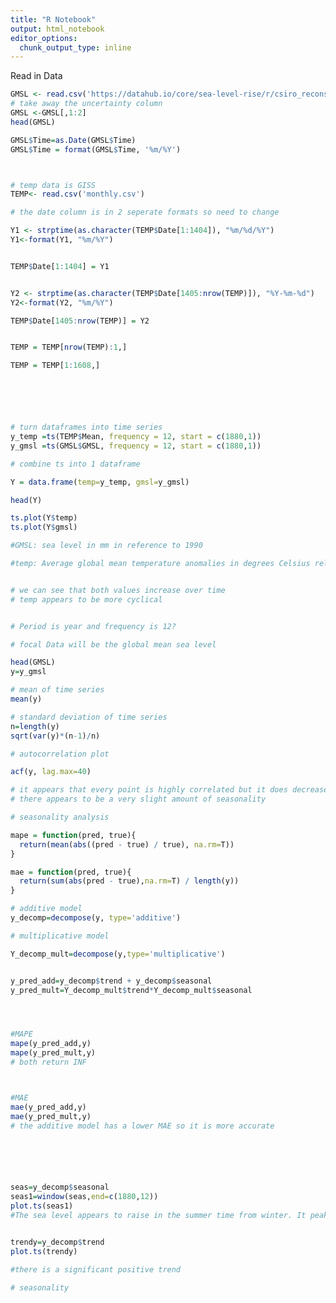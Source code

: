 ```yaml
---
title: "R Notebook"
output: html_notebook
editor_options: 
  chunk_output_type: inline
---
```


Read in Data

```r
GMSL <- read.csv('https://datahub.io/core/sea-level-rise/r/csiro_recons_gmsl_mo_2015.csv')
# take away the uncertainty column
GMSL <-GMSL[,1:2]
head(GMSL)

GMSL$Time=as.Date(GMSL$Time)
GMSL$Time = format(GMSL$Time, '%m/%Y')



# temp data is GISS
TEMP<- read.csv('monthly.csv')

# the date column is in 2 seperate formats so need to change

Y1 <- strptime(as.character(TEMP$Date[1:1404]), "%m/%d/%Y")
Y1<-format(Y1, "%m/%Y")


TEMP$Date[1:1404] = Y1


Y2 <- strptime(as.character(TEMP$Date[1405:nrow(TEMP)]), "%Y-%m-%d")
Y2<-format(Y2, "%m/%Y")

TEMP$Date[1405:nrow(TEMP)] = Y2


TEMP = TEMP[nrow(TEMP):1,]

TEMP = TEMP[1:1608,]






# turn dataframes into time series
y_temp =ts(TEMP$Mean, frequency = 12, start = c(1880,1))
y_gmsl =ts(GMSL$GMSL, frequency = 12, start = c(1880,1))

# combine ts into 1 dataframe

Y = data.frame(temp=y_temp, gmsl=y_gmsl)

head(Y)

ts.plot(Y$temp)
ts.plot(Y$gmsl)

#GMSL: sea level in mm in reference to 1990

#temp: Average global mean temperature anomalies in degrees Celsius relative to a base period. GISTEMP base period: 1951-1980. GCAG base period: 20th century average.


# we can see that both values increase over time
# temp appears to be more cyclical


# Period is year and frequency is 12?


```
```r
# focal Data will be the global mean sea level

head(GMSL)
y=y_gmsl

# mean of time series
mean(y)

# standard deviation of time series
n=length(y)
sqrt(var(y)*(n-1)/n)

```
```r
# autocorrelation plot

acf(y, lag.max=40)

# it appears that every point is highly correlated but it does decrease over time.
# there appears to be a very slight amount of seasonality
```
```r
# seasonality analysis

mape = function(pred, true){
  return(mean(abs((pred - true) / true), na.rm=T))
}

mae = function(pred, true){
  return(sum(abs(pred - true),na.rm=T) / length(y))
}

# additive model
y_decomp=decompose(y, type='additive')

# multiplicative model

Y_decomp_mult=decompose(y,type='multiplicative')


y_pred_add=y_decomp$trend + y_decomp$seasonal
y_pred_mult=Y_decomp_mult$trend*Y_decomp_mult$seasonal




#MAPE
mape(y_pred_add,y)
mape(y_pred_mult,y)
# both return INF



#MAE
mae(y_pred_add,y)
mae(y_pred_mult,y)
# the additive model has a lower MAE so it is more accurate






seas=y_decomp$seasonal
seas1=window(seas,end=c(1880,12))
plot.ts(seas1)
#The sea level appears to raise in the summer time from winter. It peaks around april and falls until June and  spikes again around late July then falls.


trendy=y_decomp$trend
plot.ts(trendy)

#there is a significant positive trend


```

```r
# seasonality 


```

